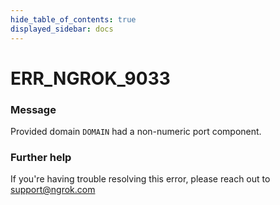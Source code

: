 ```yaml
---
hide_table_of_contents: true
displayed_sidebar: docs
---
```



# ERR_NGROK_9033

### Message

Provided domain `DOMAIN` had a non-numeric port component.

<ErrorDetails error="err_ngrok_9033" />

### Further help

If you're having trouble resolving this error, please reach out to [support@ngrok.com](mailto:support@ngrok.com?subject=Help%20with%20ERR_NGROK_9033)
